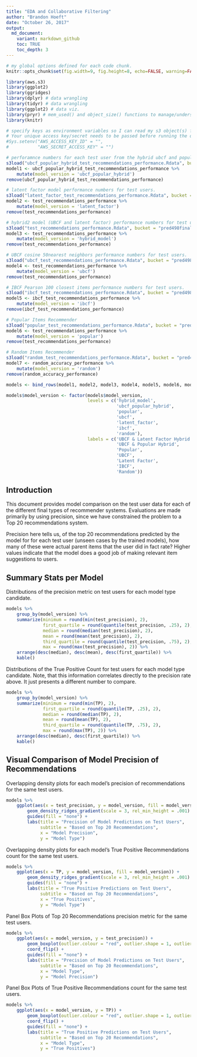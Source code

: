 ```yaml
---
title: "EDA and Collaborative Filtering"
author: "Brandon Hoeft"
date: "October 26, 2017"
output:
  md_document:
    variant: markdown_github
    toc: TRUE
    toc_depth: 3
---
```


```r
# my global options defined for each code chunk.
knitr::opts_chunk$set(fig.width=9, fig.height=8, echo=FALSE, warning=FALSE, message=FALSE, comment = '')
```

``` r
library(aws.s3) 
library(ggplot2)
library(ggridges)
library(dplyr) # data wrangling
library(tidyr) # data wrangling
library(ggplot2) # data viz. 
library(pryr) # mem_used() and object_size() functions to manage/understand memory usage.
library(knitr)

# specify keys as environment variables so I can read my s3 object(s) from AWS.
# Your unique access key/secret needs to be passed before running the queries below. 
#Sys.setenv("AWS_ACCESS_KEY_ID" = "",
#           "AWS_SECRET_ACCESS_KEY" = "")

```

``` r

# perforamnce numbers for each test user from the hybrid ubcf and popular recommender model. 
s3load("ubcf_popular_hybrid_test_recommendations_performance.Rdata", bucket = "pred498finalmodel")
model1 <- ubcf_popular_hybrid_test_recommendations_performance %>%
    mutate(model_version = 'ubcf_popular_hybrid')
remove(ubcf_popular_hybrid_test_recommendations_performance)

# latent factor model performance numbers for test users. 
s3load("latent_factor_test_recommendations_performance.Rdata", bucket = "pred498finalmodel")
model2 <- test_recommendations_performance %>%
    mutate(model_version = 'latent_factor')
remove(test_recommendations_performance)

# hybrid2 model (UBCF and latent factor) performance numbers for test users.
s3load("test_recommendations_performance.Rdata", bucket = "pred498finalmodel")
model3 <- test_recommendations_performance %>%
    mutate(model_version = 'hybrid_model')
remove(test_recommendations_performance)

# UBCF cosine 50nearest neighbors performance numbers for test users.
s3load("ubcf_test_recommendations_performance.Rdata", bucket = "pred498finalmodel")
model4 <- test_recommendations_performance %>%
    mutate(model_version = 'ubcf') 
remove(test_recommendations_performance)

# IBCF Pearson 100 closest items performance numbers for test users.
s3load("ibcf_test_recommendations_performance.Rdata", bucket = "pred498finalmodel")
model5 <- ibcf_test_recommendations_performance %>%
    mutate(model_version = 'ibcf') 
remove(ibcf_test_recommendations_performance)

# Popular Items Recommender
s3load("popular_test_recommendations_performance.Rdata", bucket = "pred498finalmodel")
model6 <- test_recommendations_performance %>%
    mutate(model_version = 'popular') 
remove(test_recommendations_performance)

# Random Items Recommender
s3load("random_test_recommendations_performance.Rdata", bucket = "pred498finalmodel")
model7 <- random_accuracy_performance %>%
    mutate(model_version = 'random') 
remove(random_accuracy_performance)

models <- bind_rows(model1, model2, model3, model4, model5, model6, model7)

models$model_version <- factor(models$model_version, 
                               levels = c('hybrid_model', 
                                          'ubcf_popular_hybrid',
                                          'popular',
                                          'ubcf',
                                          'latent_factor',
                                          'ibcf',
                                          'random'),
                               labels = c('UBCF & Latent Factor Hybrid',
                                          'UBCF & Popular Hybrid',
                                          'Popular',
                                          'UBCF',
                                          'Latent Factor',
                                          'IBCF',
                                          'Random'))
```


## Introduction

This document provides model comparison on the test user data for each of the different final types of recommender systems. Evaluations are made primarily by using precision, since we have constrained the problem to a Top 20 recommendations system. 

Precision here tells us, of the top 20 recommendations predicted by the model for for each test user (unseen cases by the trained models), how many of these were actual parent items that the user did in fact rate? Higher values indicate that the model does a good job of making relevant item suggestions to users.

## Summary Stats per Model

Distributions of the precision metric on test users for each model type candidate. 

``` r

models %>%
    group_by(model_version) %>%
    summarize(minimum = round(min(test_precision), 2),
              first_quartile = round(quantile(test_precision, .25), 2),
              median = round(median(test_precision), 2),
              mean = round(mean(test_precision), 2),
              third_quartile = round(quantile(test_precision, .75), 2),
              max = round(max(test_precision), 2)) %>%
    arrange(desc(median), desc(mean), desc(first_quartile)) %>%
    kable()

```

Distributions of the True Positive Count for test users for each model type candidate. Note, that this information correlates directly to the precision rate above. It just presents a different number to compare. 

``` r

models %>%
    group_by(model_version) %>%
    summarize(minimum = round(min(TP), 2),
              first_quartile = round(quantile(TP, .25), 2),
              median = round(median(TP), 2),
              mean = round(mean(TP), 2),
              third_quartile = round(quantile(TP, .75), 2),
              max = round(max(TP), 2)) %>%
    arrange(desc(median), desc(first_quartile)) %>%
    kable()

```

## Visual Comparison of Model Precision of Recommendations

Overlapping density plots for each model's precision of recommendations for the same test users. 

``` r

models %>%
    ggplot(aes(x = test_precision, y = model_version, fill = model_version)) + 
        geom_density_ridges_gradient(scale = 3, rel_min_height = .001) +
        guides(fill = "none") +
        labs(title = "Precision of Model Predictions on Test Users",
             subtitle = "Based on Top 20 Recommendations",
             x = "Model Precision",
             y = "Model Type")
```

Overlapping density plots for each model's True Positive Recommendations count for the same test users. 

``` r

models %>%
    ggplot(aes(x = TP, y = model_version, fill = model_version)) + 
        geom_density_ridges_gradient(scale = 3, rel_min_height = .001) +
        guides(fill = "none") +
        labs(title = "True Positive Predictions on Test Users",
             subtitle = "Based on Top 20 Recommendations",
             x = "True Positives",
             y = "Model Type")
```

Panel Box Plots of Top 20 Recommendations precision metric for the same test users. 

``` r

models %>%
    ggplot(aes(x = model_version, y = test_precision)) + 
        geom_boxplot(outlier.colour = "red", outlier.shape = 1, outlier.alpha = .2, outlier.size = .7) +
        coord_flip() +
        guides(fill = "none") +
        labs(title = "Precision of Model Predictions on Test Users",
             subtitle = "Based on Top 20 Recommendations",
             x = "Model Type",
             y = "Model Precision")
```

Panel Box Plots of True Positive Recommendations count for the same test users. 

``` r

models %>%
    ggplot(aes(x = model_version, y = TP)) + 
        geom_boxplot(outlier.colour = "red", outlier.shape = 1, outlier.alpha = .2, outlier.size = .7) +
        coord_flip() +
        guides(fill = "none") +
        labs(title = "True Positive Predictions on Test Users",
             subtitle = "Based on Top 20 Recommendations",
             x = "Model Type",
             y = "True Positives")
```